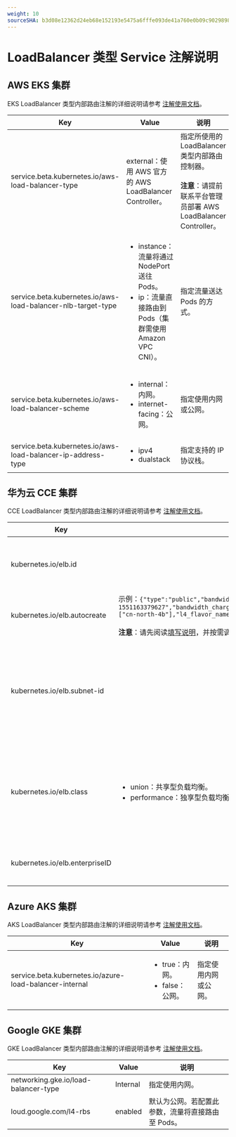 ```yaml
---
weight: 10
sourceSHA: b3d08e12362d24eb68e152193e5475a6fffe093de41a760e0b09c90298983f83
---
```


# LoadBalancer 类型 Service 注解说明

## AWS EKS 集群

EKS LoadBalancer 类型内部路由注解的详细说明请参考 [注解使用文档](https://kubernetes-sigs.github.io/aws-load-balancer-controller/v2.5/guide/service/annotations/)。

| Key                                                          | Value                                                                                                                                                             | 说明                                                                                                                                                                                    |
|--------------------------------------------------------------|-------------------------------------------------------------------------------------------------------------------------------------------------------------------|-----------------------------------------------------------------------------------------------------------------------------------------------------------------------------------------|
| service.beta.kubernetes.io/aws-load-balancer-type            | external：使用 AWS 官方的 AWS LoadBalancer Controller。                                                                                                           | 指定所使用的 LoadBalancer 类型内部路由控制器。<br/><br/><b>注意</b>：请提前联系平台管理员部署 AWS LoadBalancer Controller。                                       |
| service.beta.kubernetes.io/aws-load-balancer-nlb-target-type | <ul><li>instance：流量将通过 NodePort 送往 Pods。</li><li>ip：流量直接路由到 Pods（集群需使用 Amazon VPC CNI）。</li></ul>                                   | 指定流量送达 Pods 的方式。                                                                                                                                                      |
| service.beta.kubernetes.io/aws-load-balancer-scheme          | <ul><li>internal：内网。</li><li>internet-facing：公网。</li></ul>                                                                                                   | 指定使用内网或公网。                                                                                                                                                                |
| service.beta.kubernetes.io/aws-load-balancer-ip-address-type | <ul><li>ipv4</li><li>dualstack</li></ul>                                                                                                                          | 指定支持的 IP 协议栈。                                                                                                                                                              |

## 华为云 CCE 集群

CCE LoadBalancer 类型内部路由注解的详细说明请参考 [注解使用文档](https://support.huaweicloud.com/intl/zh-cn/usermanual-cce/cce_10_0385.html)。

| Key                            | Value                                                                                                                                                                                                                                                                                                                                                                                                                                                              | 说明                                                                                                                                                                                                                       |
|--------------------------------|------------------------------------------------------------------------------------------------------------------------------------------------------------------------------------------------------------------------------------------------------------------------------------------------------------------------------------------------------------------------------------------------------------------------------------------------------------------|---------------------------------------------------------------------------------------------------------------------------------------------------------------------------------------------------------------------------------|
| kubernetes.io/elb.id           |                                                                                                                                                                                                                                                                                                                                                                                                                                                                    | 填写云上负载均衡器的 ID，需使用已有云上负载均衡器。                                                                                                                                                                                  |
| kubernetes.io/elb.autocreate   | 示例：`{"type":"public","bandwidth_name":"cce-bandwidth-1551163379627","bandwidth_chargemode":"bandwidth","bandwidth_size":5,"bandwidth_sharetype":"PER","eip_type":"5_bgp","available_zone":["cn-north-4b"],"l4_flavor_name":"L4_flavor.elb.s1.small"}`<br/><br/><b>注意</b>：请先阅读[填写说明](https://support.huaweicloud.com/intl/zh-cn/usermanual-cce/cce_10_0385.html#section8)，并按需调整示例参数。 | 新创建云上负载均衡器。                                                                                                                                                                                            |
| kubernetes.io/elb.subnet-id    |                                                                                                                                                                                                                                                                                                                                                                                                                                                                    | 集群所在子网的 ID，当 Kubernetes 版本为 1.11.7-r0 及以下，新创建云上负载均衡器时必须填写此项。                                                                                                                  |
| kubernetes.io/elb.class        | <ul><li>union：共享型负载均衡。</li><li>performance：独享型负载均衡，仅支持在 Kubernetes 版本为 1.17 及以上的集群中使用。</li></ul>                                                                                                                                                                                                                                                                                                                | 指定新创建的云上负载均衡器的类型，具体请参考 [独享型负载均衡与共享型弹性负载均衡的区别](https://support.huaweicloud.com/intl/zh-cn/productdesc-elb/elb_pro_0004.html)。 |
| kubernetes.io/elb.enterpriseID |                                                                                                                                                                                                                                                                                                                                                                                                                                                                    | 指定新创建云上负载均衡器所属的企业项目。                                                                                                                                                                                  |

## Azure AKS 集群

AKS LoadBalancer 类型内部路由注解的详细说明请参考 [注解使用文档](https://cloud-provider-azure.sigs.k8s.io/topics/loadbalancer/#loadbalancer-annotations)。

| Key                                                     | Value                                                                   | 说明                                                       |
|--------------------------------------------------------|-------------------------------------------------------------------------|-----------------------------------------------------------|
| service.beta.kubernetes.io/azure-load-balancer-internal | <ul><li>true：内网。</li><li>false：公网。</li></ul> | 指定使用内网或公网。                               |

## Google GKE 集群

GKE LoadBalancer 类型内部路由注解的详细说明请参考 [注解使用文档](https://cloud.google.com/kubernetes-engine/docs/concepts/service-load-balancer-parameters?hl=zh-cn)。

| Key                                  | Value    | 说明                                                                                     |
|--------------------------------------|----------|-----------------------------------------------------------------------------------------|
| networking.gke.io/load-balancer-type | Internal | 指定使用内网。                                                                          |
| loud.google.com/l4-rbs               | enabled  | 默认为公网。若配置此参数，流量将直接路由至 Pods。 |
